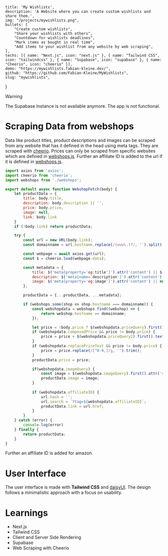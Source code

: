     title: 'My Wishlists',
    description: 'A Website where you can create custom wishlists and share them.',
    img: "/projects/mywishlists.png",
    bullets: [
        "Create custom wishlists",
        "Share your wishlists with others",
        "Countdown for wishlists deadlines",
        "Mark items as bought in real time",
        "Add items to your wishlist from any website by web scraping",
    ],
    techs: [{ name: "Next.js", icon: "next.js" }, { name: "Tailwind CSS", icon: "tailwindcss" }, { name: "Supabase", icon: "supabase" }, { name: "Cheerio", icon: "cheerio" }],
    demo: "https://mywishlists.fabian-kleine.dev/",
    github: "https://github.com/Fabian-Kleine/MyWishlists",
    slug: "mywishlists",
}

> [!WARNING]  
> The Supabase Instance is not available anymore. The app is not functional. 

# Scraping Data from webshops

Data like product titles, product descriptions and images can be scraped from any website that has it defined in the head using meta tags. 
They are scraped with [cheerio](https://www.npmjs.com/package/cheerio). 
Prices can only be scraped from specific websites which are defined in [webshops.js](https://github.com/Fabian-Kleine/MyWishlists/blob/main/app/api/getProduct/webshops.js). 
Further an affiliate ID is added to the url if it is defined in [webshops.js](https://github.com/Fabian-Kleine/MyWishlists/blob/main/app/api/getProduct/webshops.js).

```javascript
import axios from 'axios';
import cheerio from 'cheerio';
import webshops from './webshops';

export default async function WebshopFetch(body) {
    let productData = {
        title: body.title,
        description: body.description || '',
        price: body.price,
        image: null,
        link: body.link
    }
    if (!body.link) return productData;

    try {
        const url = new URL(body.link);
        const domainname = url.hostname.replace(/(www\.)?/, '').split('.')[0];

        const webpage = await axios.get(url);
        const $ = cheerio.load(webpage.data);

        const metadata = {
            title: $('meta[property='og:title']').attr('content') || $('title').text() || '',
            description: $('meta[name='description']').attr('content') || $('meta[property='og:description']').attr('content') || 'No description found',
            image: $('meta[property='og:image']').attr('content') || null,
        };

        productData = {...productData, ...metadata};

        if (webshops.some(shop => shop.hostname === domainname)) {
            const webshopdata = webshops.find((webshop) => {
                return webshop.hostname == domainname;
            });

            let price = !body.price ? $(webshopdata.priceQuery).first().text().trim() : body.price;
            if (webshopdata.composedPrice && price != body.price) {
                price = price + $(webshopdata.priceQuery2).first().text();
            }
            if (webshopdata.replacePriceText && price != body.price) {
                price = price.replace(/[^0-9,]/g, '').trim();
            }
            productData.price = price;

            if(webshopdata.imageQuery) {
                const image = $(webshopdata.imageQuery).first().attr('src');
                productData.image = image;
            }
    
            if (webshopdata.affiliateID) {
                url.hash = '';
                url.search = `?tag=${webshopdata.affiliateID}`;
                productData.link = url.href;
            }
        }
    } catch (error) {
        console.log(error)
    } finally {
        return productData;
    }
}
```

Further an affiliate ID is added for amazon.

# User Interface
The user interface is made with **Tailwind CSS** and [daisyUI](https://daisyui.com/).
The design follows a minimalistic approach with a focus on usability.

# Learnings

- Next.js
- Tailwind CSS
- Client and Server Side Rendering
- Supabase
- Web Scraping with Cheerio